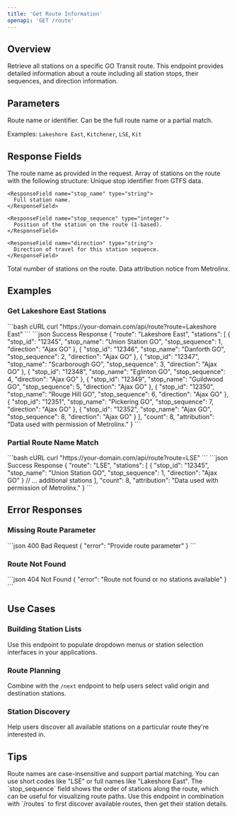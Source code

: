 ```yaml
---
title: 'Get Route Information'
openapi: 'GET /route'
---
```


## Overview

Retrieve all stations on a specific GO Transit route. This endpoint provides detailed information about a route including all station stops, their sequences, and direction information.

## Parameters

<ParamField query="route" type="string" required>
  Route name or identifier. Can be the full route name or a partial match.
  
  Examples: `Lakeshore East`, `Kitchener`, `LSE`, `Kit`
</ParamField>

## Response Fields

<ResponseField name="route" type="string">
  The route name as provided in the request.
</ResponseField>

<ResponseField name="stations" type="array">
  Array of stations on the route with the following structure:
  
  <Expandable title="Station Object">
    <ResponseField name="stop_id" type="string">
      Unique stop identifier from GTFS data.
    </ResponseField>
    
    <ResponseField name="stop_name" type="string">
      Full station name.
    </ResponseField>
    
    <ResponseField name="stop_sequence" type="integer">
      Position of the station on the route (1-based).
    </ResponseField>
    
    <ResponseField name="direction" type="string">
      Direction of travel for this station sequence.
    </ResponseField>
  </Expandable>
</ResponseField>

<ResponseField name="count" type="integer">
  Total number of stations on the route.
</ResponseField>

<ResponseField name="attribution" type="string">
  Data attribution notice from Metrolinx.
</ResponseField>

## Examples

### Get Lakeshore East Stations

<RequestExample>
```bash cURL
curl "https://your-domain.com/api/route?route=Lakeshore East"
```
</RequestExample>

<ResponseExample>
```json Success Response
{
  "route": "Lakeshore East",
  "stations": [
    {
      "stop_id": "12345",
      "stop_name": "Union Station GO",
      "stop_sequence": 1,
      "direction": "Ajax GO"
    },
    {
      "stop_id": "12346",
      "stop_name": "Danforth GO",
      "stop_sequence": 2,
      "direction": "Ajax GO"
    },
    {
      "stop_id": "12347",
      "stop_name": "Scarborough GO",
      "stop_sequence": 3,
      "direction": "Ajax GO"
    },
    {
      "stop_id": "12348",
      "stop_name": "Eglinton GO",
      "stop_sequence": 4,
      "direction": "Ajax GO"
    },
    {
      "stop_id": "12349",
      "stop_name": "Guildwood GO",
      "stop_sequence": 5,
      "direction": "Ajax GO"
    },
    {
      "stop_id": "12350",
      "stop_name": "Rouge Hill GO",
      "stop_sequence": 6,
      "direction": "Ajax GO"
    },
    {
      "stop_id": "12351",
      "stop_name": "Pickering GO",
      "stop_sequence": 7,
      "direction": "Ajax GO"
    },
    {
      "stop_id": "12352",
      "stop_name": "Ajax GO",
      "stop_sequence": 8,
      "direction": "Ajax GO"
    }
  ],
  "count": 8,
  "attribution": "Data used with permission of Metrolinx."
}
```
</ResponseExample>

### Partial Route Name Match

<RequestExample>
```bash cURL
curl "https://your-domain.com/api/route?route=LSE"
```
</RequestExample>

<ResponseExample>
```json Success Response
{
  "route": "LSE",
  "stations": [
    {
      "stop_id": "12345",
      "stop_name": "Union Station GO",
      "stop_sequence": 1,
      "direction": "Ajax GO"
    }
    // ... additional stations
  ],
  "count": 8,
  "attribution": "Data used with permission of Metrolinx."
}
```
</ResponseExample>

## Error Responses

### Missing Route Parameter

<ResponseExample>
```json 400 Bad Request
{
  "error": "Provide route parameter"
}
```
</ResponseExample>

### Route Not Found

<ResponseExample>
```json 404 Not Found
{
  "error": "Route not found or no stations available"
}
```
</ResponseExample>

## Use Cases

### Building Station Lists

Use this endpoint to populate dropdown menus or station selection interfaces in your applications.

### Route Planning

Combine with the `/next` endpoint to help users select valid origin and destination stations.

### Station Discovery

Help users discover all available stations on a particular route they're interested in.

## Tips

<Tip>
Route names are case-insensitive and support partial matching. You can use short codes like "LSE" or full names like "Lakeshore East".
</Tip>

<Tip>
The `stop_sequence` field shows the order of stations along the route, which can be useful for visualizing route paths.
</Tip>

<Tip>
Use this endpoint in combination with `/routes` to first discover available routes, then get their station details.
</Tip>